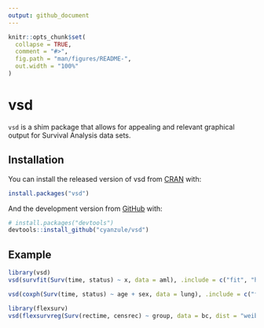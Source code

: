 ```yaml
---
output: github_document
---
```


<!-- README.md is generated from README.Rmd. Please edit that file -->

```r
knitr::opts_chunk$set(
  collapse = TRUE,
  comment = "#>",
  fig.path = "man/figures/README-",
  out.width = "100%"
)
```

# vsd

<!-- badges: start -->
<!-- badges: end -->

`vsd` is a shim package that allows for appealing and relevant graphical output for Survival Analysis data sets.

## Installation

You can install the released version of vsd from [CRAN](https://CRAN.R-project.org) with:

``` r
install.packages("vsd")
```

And the development version from [GitHub](https://github.com/) with:

``` r
# install.packages("devtools")
devtools::install_github("cyanzule/vsd")
```
## Example

```r
library(vsd)
vsd(survfit(Surv(time, status) ~ x, data = aml), .include = c("fit", "haz"), conf.int = T)
```

```r
vsd(coxph(Surv(time, status) ~ age + sex, data = lung), .include = c("forest", "res"))
```

```r
library(flexsurv)
vsd(flexsurvreg(Surv(rectime, censrec) ~ group, data = bc, dist = "weibull"))$param
```